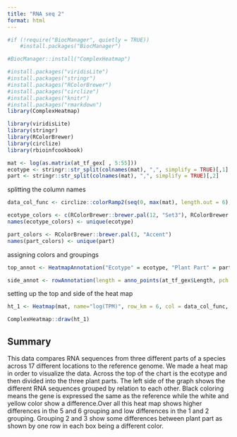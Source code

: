 ```yaml
---
title: "RNA seq 2"
format: html
---
```


```r
#if (!require("BiocManager", quietly = TRUE))
    #install.packages("BiocManager")

#BiocManager::install("ComplexHeatmap")
```
```r
#install.packages("viridisLite")
#install.packages("stringr")
#install.packages("RColorBrewer")
#install.packages("circlize")
#install.packages("knitr")
#install.packages("rmarkdown")
library(ComplexHeatmap)
```
```r
library(viridisLite)
library(stringr)
library(RColorBrewer)
library(circlize)
library(rbioinfcookbook)
```
```r
mat <- log(as.matrix(at_tf_gex[ , 5:55]))
ecotype <- stringr::str_split(colnames(mat), ",", simplify = TRUE)[,1]
part <- stringr::str_split(colnames(mat), ",", simplify = TRUE)[,2]
```
splitting the column names
```r
data_col_func <- circlize::colorRamp2(seq(0, max(mat), length.out = 6), viridisLite::magma(6))

ecotype_colors <- c(RColorBrewer::brewer.pal(12, "Set3"), RColorBrewer::brewer.pal(5, "Set1"))
names(ecotype_colors) <- unique(ecotype)

part_colors <- RColorBrewer::brewer.pal(3, "Accent")
names(part_colors) <- unique(part)
```
assigning colors and groupings
```r
top_annot <- HeatmapAnnotation("Ecotype" = ecotype, "Plant Part" = part, col = list("Ecotype" = ecotype_colors, "Plant Part" = part_colors), annotation_name_side = "left")

side_annot <- rowAnnotation(length = anno_points(at_tf_gex$Length, pch = 16, size = unit(1, "mm"), axis_param = list(at = seq(1, max(at_tf_gex$Length), length.out = 4)),))
```
setting up the top and side of the heat map
```r
ht_1 <- Heatmap(mat, name="log(TPM)", row_km = 6, col = data_col_func, top_annotation = top_annot, right_annotation = side_annot, cluster_columns = TRUE, column_split = ecotype, show_column_names = FALSE, column_title = " ")

ComplexHeatmap::draw(ht_1)
```

## Summary 
This data compares RNA sequences from three different parts of a species across 17 different locations to the reference genome. We made a heat map in order to visualize the data. Across the top of the chart is the ecotype and then divided into the three plant parts. The left side of the graph shows the different RNA sequences grouped by relation to each other. Black coloring means the gene is expressed the same as the reference while the white and yellow color show a difference.Over all this heat map shows higher differences in the 5 and 6 grouping and low differences in the 1 and 2 grouping. Grouping 2 and 3 show some differences between plant part as shown by one row in each box being a different color. 
